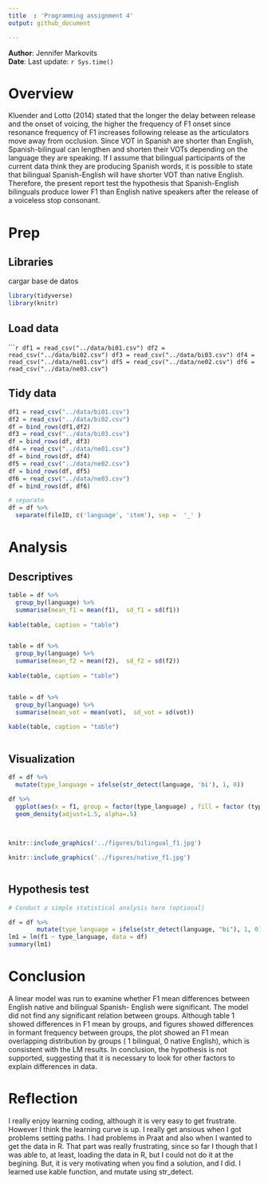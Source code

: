 ```yaml
---
title  : 'Programming assignment 4'
output: github_document

---
```


**Author**: Jennifer Markovits  
**Date**: Last update: `r Sys.time()`


# Overview
Kluender and Lotto (2014) stated that the longer the delay between release and the onset of voicing, the higher the frequency of F1 onset since resonance frequency of F1 increases following release as the articulators move away from occlusion. Since VOT in Spanish are shorter than English, Spanish-bilingual can lengthen and shorten their VOTs depending on the language they are speaking. If I assume that bilingual participants of the current data think they are producing Spanish words, it is possible to state that bilingual Spanish-English will have shorter VOT than native English. Therefore, the present report test the hypothesis that Spanish-English bilinguals produce lower F1  than English native speakers after the release of a voiceless stop consonant.



# Prep

## Libraries
cargar base de datos 
```r
library(tidyverse)
library(knitr)

```


## Load data

``````r


df1 = read_csv("../data/bi01.csv")
df2 = read_csv("../data/bi02.csv")
df3 = read_csv("../data/bi03.csv")
df4 = read_csv("../data/ne01.csv")
df5 = read_csv("../data/ne02.csv")
df6 = read_csv("../data/ne03.csv")
```

## Tidy data

```r
df1 = read_csv("../data/bi01.csv")
df2 = read_csv("../data/bi02.csv")
df = bind_rows(df1,df2)
df3 = read_csv("../data/bi03.csv")
df = bind_rows(df, df3)
df4 = read_csv("../data/ne01.csv")
df = bind_rows(df, df4)
df5 = read_csv("../data/ne02.csv")
df = bind_rows(df, df5)
df6 = read_csv("../data/ne03.csv")
df = bind_rows(df, df6)

# separate 
df = df %>%
  separate(fileID, c('language', 'item'), sep =  '_' )

```

# Analysis

## Descriptives

```r

table = df %>%   
  group_by(language) %>%  
  summarise(mean_f1 = mean(f1),  sd_f1 = sd(f1))
  
kable(table, caption = "table")


table = df %>%   
  group_by(language) %>%  
  summarise(mean_f2 = mean(f2),  sd_f2 = sd(f2))
  
kable(table, caption = "table")


table = df %>%   
  group_by(language) %>%  
  summarise(mean_vot = mean(vot),  sd_vot = sd(vot))
  
kable(table, caption = "table")



```

## Visualization



```r

df = df %>%
  mutate(type_language = ifelse(str_detect(language, 'bi'), 1, 0))

df %>%
  ggplot(aes(x = f1, group = factor(type_language) , fill = factor (type_language))) +
  geom_density(adjust=1.5, alpha=.5)
 

 
knitr::include_graphics('../figures/bilingual_f1.jpg')

knitr::include_graphics('../figures/native_f1.jpg')



```



## Hypothesis test

```r
# Conduct a simple statistical analysis here (optional)

df = df %>%
        mutate(type_language = ifelse(str_detect(language, "bi"), 1, 0))
lm1 = lm(f1 ~ type_language, data = df)
summary(lm1)

```


# Conclusion

A linear model was run to examine whether F1 mean differences between English native and bilingual Spanish- English were significant. The model did not find any significant relation between groups. Although table 1 showed differences in F1 mean by groups, and figures  showed differences in formant frequency between groups,  the plot showed an F1 mean overlapping distribution by groups ( 1 bilingual, 0 native English), which is consistent with the LM results. In conclusion, the hypothesis is not supported, suggesting that it is necessary to look for other factors to explain differences in data.

# Reflection

I really enjoy learning coding, although it is very easy to get frustrate. However I think the learning curve is up. I really get ansious when I got problems setting paths. I had problems in Praat and also when I wanted to get the data in R. That part was really frustrating, since so far I though that I was able to, at least, loading the data in R, but I could not do it at the begining. But, it is very motivating when you find a solution, and I did.
I learned use kable function, and mutate using str_detect. 





